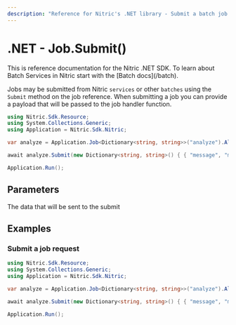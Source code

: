 ```yaml
---
description: "Reference for Nitric's .NET library - Submit a batch job request with custom resource requirements"
---
```


# .NET - Job.Submit()

<Note>
  This is reference documentation for the Nitric .NET SDK. To learn about Batch
  Services in Nitric start with the [Batch docs](/batch).
</Note>

Jobs may be submitted from Nitric `services` or other `batches` using the `Submit` method on the job reference. When submitting a job you can provide a payload that will be passed to the job handler function.

```csharp
using Nitric.Sdk.Resource;
using System.Collections.Generic;
using Application = Nitric.Sdk.Nitric;

var analyze = Application.Job<Dictionary<string, string>>("analyze").Allow(JobPermission.Submit);

await analyze.Submit(new Dictionary<string, string>() { { "message", "message contents" } });

Application.Run();
```

## Parameters

<Properties>
  <Property name="message" required type="T">
    The data that will be sent to the submit
  </Property>
</Properties>

## Examples

### Submit a job request

```csharp
using Nitric.Sdk.Resource;
using System.Collections.Generic;
using Application = Nitric.Sdk.Nitric;

var analyze = Application.Job<Dictionary<string, string>>("analyze").Allow(JobPermission.Submit);

await analyze.Submit(new Dictionary<string, string>() { { "message", "message contents" } });

Application.Run();
```
